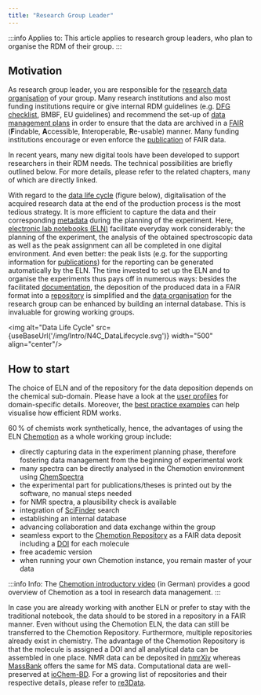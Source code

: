 ```yaml
---
title: "Research Group Leader"
---
```



:::info Applies to:
This article applies to research group leaders, who plan to organise the RDM of their group.
:::

## Motivation

As research group leader, you are responsible for the [research data organisation](/docs/data/data_organisation) of your group. Many research institutions and also most funding institutions require or give internal RDM guidelines (e.g. [DFG checklist](https://www.dfg.de/download/pdf/foerderung/grundlagen_dfg_foerderung/forschungsdaten/forschungsdaten_checkliste_de.pdf), BMBF, EU guidelines) and recommend the set-up of [data management plans](/docs/data/dmp) in order to ensure that the data are archived in a [FAIR](/docs/topics/fair) (**F**indable, **A**ccessible, **I**nteroperable, **R**e-usable) manner. Many funding institutions encourage or even enforce the [publication](../30_data/60_data_publication.mdx) of FAIR data.

In recent years, many new digital tools have been developed to support researchers in their RDM needs. The technical possibilities are briefly outlined below. For more details, please refer to the related chapters, many of which are directly linked.

With regard to the [data life cycle](/docs/topics/data_life_cycle) (figure below), digitalisation of the acquired research data at the end of the production process is the most tedious strategy. It is more efficient to capture the data and their corresponding [metadata](/docs/topics/metadata) during the planning of the experiment. Here, [electronic lab notebooks (ELN)](/docs/topics/eln) facilitate everyday work considerably: the planning of the experiment, the analysis of the obtained spectroscopic data as well as the peak assignment can all be completed in one digital environment. And even better: the peak lists (e.g. for the supporting information for [publications](/docs/data/data_publication)) for the reporting can be generated automatically by the ELN. The time invested to set up the ELN and to organise the experiments thus pays off in numerous ways: besides the facilitated [documentation](/docs/data/data_documentation), the deposition of the produced data in a FAIR format into a [repository](/docs/topics/repositories) is simplified and the [data organisation](/docs/data/data_organisation) for the research group can be enhanced by building an internal database. This is invaluable for growing working groups.


<img alt="Data Life Cycle" src={useBaseUrl('/img/Intro/N4C_DataLifecycle.svg')} width="500" align="center"/>


## How to start

The choice of ELN and of the repository for the data deposition depends on the chemical sub-domain. Please have a look at the [user profiles](/docs/domains/guide) for domain-specific details.
Moreover, the [best practice examples](/docs/topics/best_practice) can help visualise how efficient RDM works.

60 % of chemists work synthetically, hence, the advantages of using the ELN [Chemotion](https://eln.chemotion.net/home) as a whole working group include:

- directly capturing data in the experiment planning phase, therefore fostering data management from the beginning of experimental work
- many spectra can be directly analysed in the Chemotion environment using [ChemSpectra](https://eln.chemotion.net/chemspectra-editor)
- the experimental part for publications/theses is printed out by the software, no manual steps needed
- for NMR spectra, a plausibility check is available
- integration of [SciFinder](https://scifinder.cas.org/) search
- establishing an internal database
- advancing collaboration and data exchange within the group
- seamless export to the [Chemotion Repository](https://www.chemotion-repository.net/welcome) as a FAIR data deposit including a [DOI](/docs/topics/pid) for each molecule
- free academic version
- when running your own Chemotion instance, you remain master of your data

:::info Info:
The [Chemotion introductory video](https://www.youtube.com/watch?v=tZHaP6DW-Dw) (in German) provides a good overview of Chemotion as a tool in research data management.
:::

In case you are already working with another ELN or prefer to stay with the traditional notebook, the data should to be stored in a repository in a FAIR manner. Even without using the Chemotion ELN, the data can still be transferred to the Chemotion Repository. Furthermore, multiple repositories already exist in chemistry. The advantage of the Chemotion Repository is that the molecule is assigned a DOI and all analytical data can be assembled in one place.
NMR data can be deposited in [nmrXiv](https://docs.nmrxiv.org/) whereas [MassBank](https://massbank.eu/MassBank/) offers the same for MS data. Computational data are well-preserved at [ioChem-BD](https://www.iochem-bd.org/).
For a growing list of repositories and their respective details, please refer to [re3Data](https://www.re3data.org/).
